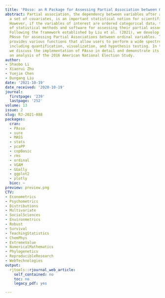 ```yaml
---
title: 'PAsso: an R Package for Assessing Partial Association between Ordinal Variables'
abstract: Partial association, the dependency between variables after adjusting for
  a set of covariates, is an important statistical notion for scientific research.
  However, if the variables of interest are ordered categorical data, the development
  of statistical methods and software for assessing their partial association is limited.
  Following the framework established by Liu et al. (2021), we develop an R package
  PAsso for assessing Partial Associations between ordinal variables. The package
  provides various functions that allow users to perform a wide spectrum of assessments,
  including quantification, visualization, and hypothesis testing. In this paper,
  we discuss the implementation of PAsso in detail and demonstrate its utility through
  an analysis of the 2016 American National Election Study.
author:
- Shaobo Li
- Xiaorui Zhu
- Yuejie Chen
- Dungang Liu
date: '2021-10-19'
date_received: '2020-10-19'
journal:
  firstpage: '239'
  lastpage: '252'
volume: 13
issue: 2
slug: RJ-2021-088
packages:
  cran:
  - PAsso
  - sure
  - MASS
  - stats
  - pcaPP
  - copBasic
  - rms
  - ordinal
  - VGAM
  - GGally
  - ggplot2
  - plotly
  bioc: ~
preview: preview.png
CTV:
- Econometrics
- Psychometrics
- Distributions
- Multivariate
- SocialSciences
- Environmetrics
- Robust
- Survival
- TeachingStatistics
- ChemPhys
- ExtremeValue
- NumericalMathematics
- Phylogenetics
- ReproducibleResearch
- WebTechnologies
output:
  rjtools::rjournal_web_article:
    self_contained: no
    toc: no
    legacy_pdf: yes

---
```

